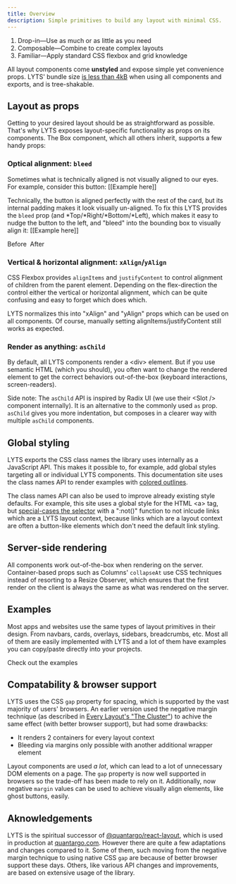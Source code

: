 ```yaml
---
title: Overview
description: Simple primitives to build any layout with minimal CSS.
---
```




1. Drop-in—Use as much or as little as you need
1. Composable—Combine to create complex layouts
1. Familiar—Apply standard CSS flexbox and grid knowledge

All layout components come **unstyled** and expose simple yet convenience props. LYTS' bundle size [is less than 4kB](https://bundlephobia.com/package/@christiankaindl/lyts@1.0.0-alpha.10) when using all components and exports, and is tree-shakable.

## Layout as props

Getting to your desired layout should be as straightforward as possible. That's why LYTS exposes layout-specific functionality as props on its components. The <Link href='/components/box'><a>Box</a></Link> component, which all others inherit, supports a few handy props:

### Optical alignment: `bleed`

Sometimes what is technically aligned is not visually aligned to our eyes. For example, consider this button:
[[Example here]]

Technically, the button is aligned perfectly with the rest of the card, but its internal padding makes it look visually un-aligned. To fix this LYTS provides the `bleed` prop (and *Top/*Right/*Bottom/*Left), which makes it easy to nudge the button to the left, and "bleed" into the bounding box to visually align it:
[[Example here]]

<Columns collapseAt='30em'>
  <Box>
    Before
    <img />
  </Box>
  <Box>
    After
    <img />
  </Box>
</Columns>

### Vertical & horizontal alignment: `xAlign`/`yAlign`

CSS Flexbox provides `alignItems` and `justifyContent` to control alignment of children from the parent element. Depending on the flex-direction the control either the vertical or horizontal alignment, which can be quite confusing and easy to forget which does which.

LYTS normalizes this into "xAlign" and "yAlign" props which can be used on all components. Of course, manually setting alignItems/justifyContent still works as expected.

### Render as anything: `asChild`

By default, all LYTS components render a \<div> element. But if you use semantic HTML (which you should), you often want to change the rendered element to get the correct behaviors out-of-the-box (keyboard interactions, screen-readers).

Side note: The `asChild` API is inspired by Radix UI (we use their \<Slot /> component internally). It is an alternative to the commonly used `as` prop. `asChild` gives you more indentation, but composes in a clearer way with multiple `asChild` components.

## Global styling

LYTS exports the CSS class names the library uses internally as a JavaScript API. This makes it possible to, for example, add global styles targeting all or individual LYTS components. This documentation site uses the class names API to render examples with [colored outlines](https://github.com/christiankaindl/LYTS-website/blob/main/styles/index.css.ts).

The class names API can also be used to improve already existing style defaults. For example, this site uses a global style for the HTML \<a> tag, but [special-cases the selector](https://github.com/christiankaindl/LYTS-website/blob/main/styles/index.css.ts) with a ":not()" function to not inlcude links which are a LYTS layout context, because links which are a layout context are often a button-like elements which don't need the default link styling.

## Server-side rendering

All components work out-of-the-box when rendering on the server. Container-based props such as Columns' `collapseAt` use CSS techniques instead of resorting to a Resize Observer, which ensures that the first render on the client is always the same as what was rendered on the server.

## Examples

Most apps and websites use the same types of layout primitives in their design. From navbars, cards, overlays, sidebars, breadcrumbs, etc. Most all of them are easily implemented with LYTS and a lot of them have examples you can copy/paste directly into your projects.

<Link href='/examples'><a style={{ alignSelf: 'start' }}>Check out the examples</a></Link>

## Compatability & browser support

LYTS uses the CSS `gap` property for spacing, which is supported by the vast majority of users' browsers. An earlier version used the negative margin technique (as described in [Every Layout's "The Cluster"](https://every-layout.dev/layouts/cluster/)) to achive the same effect (with better browser support), but had some drawbacks:

- It renders 2 containers for every layout context
- Bleeding via margins only possible with another additional wrapper element

Layout components are used *a lot*, which can lead to a lot of unnecessary DOM elements on a page. The `gap` property is now well supported in browsers so the trade-off has been made to rely on it. Additionally, now negative `margin` values can be used to achieve visually align elements, like ghost buttons, easily.

## Aknowledgements

LYTS is the spiritual successor of [@quantargo/react-layout](https://github.com/quantargo/react-layout), which is used in production at [quantargo.com](https://www.quantargo.com). However there are quite a few adaptations and changes compared to it. Some of them, such moving from the negative margin technique to using native CSS `gap` are because of better browser support these days. Others, like various API changes and improvements, are based on extensive usage of the library.
